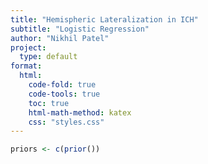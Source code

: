```yaml
---
title: "Hemispheric Lateralization in ICH"
subtitle: "Logistic Regression"
author: "Nikhil Patel"
project:
  type: default
format:
  html:
    code-fold: true
    code-tools: true
    toc: true
    html-math-method: katex
    css: "styles.css"
---
```



```r
priors <- c(prior())

```